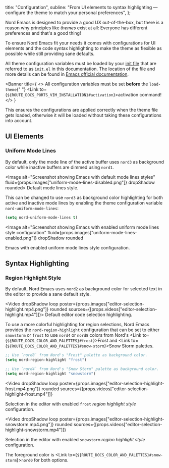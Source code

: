 <!--
Copyright (c) 2016-present Sven Greb <development@svengreb.de>
This source code is licensed under the MIT license found in the license file.
-->



  title: "Configuration",
  subline: "From UI elements to syntax highlighting — configure the theme to match your personal preferences",
};

<ShrinkedWidth value={25}>

<SpaceBox mTop={4} mBottom={4}>
  <WindowConfiguration />
</SpaceBox>

</ShrinkedWidth>

<ShrinkedWidth value={80}>

<WIPNotice />

Nord Emacs is designed to provide a good UX out-of-the-box, but there is a reason why principles like _themes_ exist at all: Everyone has different preferences and that's a good thing!

To ensure Nord Emacs fit your needs it comes with configurations for UI elements and the code syntax highlighting to make the theme as flexible as possible while still providing sane defaults.

All theme configuration variables must be loaded by your [init file][emacs-man-init_file] that are referred to as `init.el` in this documentation. The location of the file and more details can be found in [Emacs official documentation][emacs-man-init_file].

<Banner
  title={
    <>
      All configuration variables must be set <strong>before</strong> the <Code>load-theme</Code>{" "}
      <Link to={`${ROUTE_DOCS_PORTS_VIM_INSTALLATION}#activation`}>activation</Link> command!
    </>
  }
>
  This ensures the configurations are applied correctly when the theme file gets loaded, otherwise it will be loaded without taking these configurations into
  account.
</Banner>

## UI Elements

### Uniform Mode Lines

By default, only the mode line of the active buffer uses `nord3` as background color while inactive buffers are dimmed using `nord1`.

<Image alt="Screenshot showing Emacs with default mode lines styles" fluid={props.images["uniform-mode-lines-disabled.png"]} dropShadow rounded>
  <span>Default mode lines style.</span>
</Image>

This can be changed to use `nord3` as background color highlighting for both active and inactive mode lines by enabling the theme configuration variable `nord-uniform-mode-lines`:

```lisp
(setq nord-uniform-mode-lines t)
```

<Image
  alt="Screenshot showing Emacs with enabled uniform mode lines style configuration"
  fluid={props.images["uniform-mode-lines-enabled.png"]}
  dropShadow
  rounded
>
  <span>Emacs with enabled uniform mode lines style configuration.</span>
</Image>

## Syntax Highlighting

### Region Highlight Style

By default, Nord Emacs uses `nord2` as background color for selected text in the editor to provide a sane default style.

<Video dropShadow loop poster={props.images["editor-selection-highlight.mp4.png"]} rounded sources={[props.videos["editor-selection-highlight.mp4"]]}>
  <span>Default editor code selection highlighting.</span>
</Video>

To use a more colorful highlighting for region selections, Nord Emacs provides the `nord-region-highlight` configuration that can be set to either `snowstorm` or `frost` to use `nord4` or `nord8` colors from Nord's <Link to={`${ROUTE_DOCS_COLOR_AND_PALETTES}#frost`}>Frost</Link> and <Link to={`${ROUTE_DOCS_COLOR_AND_PALETTES}#snow-storm`}>Snow Storm</Link> palettes.

```lisp
;; Use `nord8` from Nord's "Frost" palette as background color.
(setq nord-region-highlight "frost")

;; Use `nord4` from Nord's "Snow Storm" palette as background color.
(setq nord-region-highlight "snowstorm")
```

<Video
  dropShadow
  loop
  poster={props.images["editor-selection-highlight-frost.mp4.png"]}
  rounded
  sources={[props.videos["editor-selection-highlight-frost.mp4"]]}
>
  <span>
    Selection in the editor with enabled <Code>frost</Code> <em>region highlight style</em> configuration.
  </span>
</Video>

<Video
  dropShadow
  loop
  poster={props.images["editor-selection-highlight-snowstorm.mp4.png"]}
  rounded
  sources={[props.videos["editor-selection-highlight-snowstorm.mp4"]]}
>
  <span>
    Selection in the editor with enabled <Code>snowstorm</Code> <em>region highlight style</em> configuration.
  </span>
</Video>

The foreground color is <Link to={`${ROUTE_DOCS_COLOR_AND_PALETTES}#snow-storm`}><Code>nord0</Code></Link> for both options.

</ShrinkedWidth>

[emacs-man-init_file]: https://www.gnu.org/software/emacs/manual/html_node/emacs/Init-File.html
